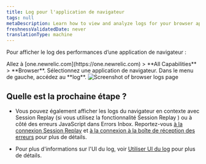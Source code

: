 ```yaml
---
title: Log pour l'application de navigateur
tags: null
metaDescription: Learn how to view and analyze logs for your browser app using New Relic.
freshnessValidatedDate: never
translationType: machine
---
```


Pour afficher le log des performances d’une application de navigateur :

<Steps>
  <Step>
    Allez à <DNT>[one.newrelic.com](https://one.newrelic.com) &gt; **All Capabilities** &gt; **Browser**</DNT>.
  </Step>

  <Step>
    Sélectionnez une application de navigateur.
  </Step>

  <Step>
    Dans le menu de gauche, accédez au **log**.
  </Step>
</Steps>

<img title="Browser logs" alt="Screenshot of browser logs page" src="/images/browser-logs.webp" />

## Quelle est la prochaine étape ?

* Vous pouvez également afficher les logs du navigateur en contexte avec Session Replay (si vous utilisez la fonctionnalité Session Replay ) ou à côté des erreurs JavaScript dans Errors Inbox. Reportez-vous [à la connexion Session Replay](#session-replay-section) et [à la connexion à la boîte de réception des erreurs](#js-errors-section) pour plus de détails.

* Pour plus d&apos;informations sur l&apos;UI du log, voir [Utiliser UI du log](/docs/logs/ui-data/use-logs-ui) pour plus de détails.